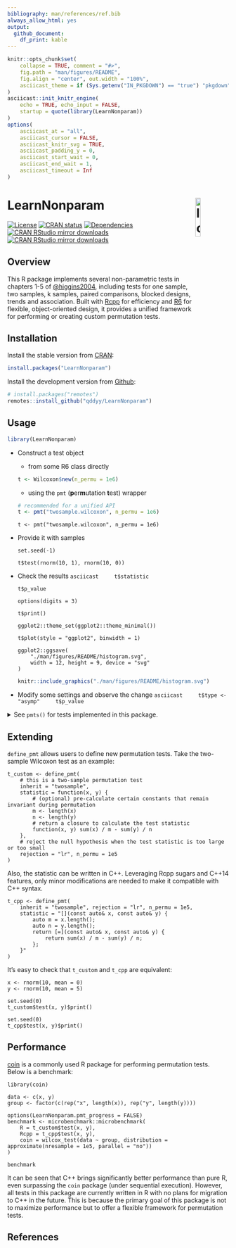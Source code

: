 ```yaml
---
bibliography: man/references/ref.bib
always_allow_html: yes
output:
  github_document:
    df_print: kable
---
```


```r
knitr::opts_chunk$set(
    collapse = TRUE, comment = "#>",
    fig.path = "man/figures/README",
    fig.align = "center", out.width = "100%",
    asciicast_theme = if (Sys.getenv("IN_PKGDOWN") == "true") "pkgdown" else "readme"
)
asciicast::init_knitr_engine(
    echo = TRUE, echo_input = FALSE,
    startup = quote(library(LearnNonparam))
)
options(
    asciicast_at = "all",
    asciicast_cursor = FALSE,
    asciicast_knitr_svg = TRUE,
    asciicast_padding_y = 0,
    asciicast_start_wait = 0,
    asciicast_end_wait = 1,
    asciicast_timeout = Inf
)
```

# LearnNonparam <img src="man/figures/logo.svg" alt="logo" width="15%" align="right"/>

[![License](https://img.shields.io/cran/l/LearnNonparam?color=orange)](https://cran.r-project.org/web/licenses/GPL-2)
[![CRAN status](https://www.r-pkg.org/badges/version/LearnNonparam)](https://cran.r-project.org/package=LearnNonparam)
[![Dependencies](https://tinyverse.netlify.app/badge/LearnNonparam)](https://cran.r-project.org/package=LearnNonparam)
[![CRAN RStudio mirror downloads](https://cranlogs.r-pkg.org/badges/LearnNonparam)](https://r-pkg.org/pkg/LearnNonparam)
[![CRAN RStudio mirror downloads](https://cranlogs.r-pkg.org/badges/grand-total/LearnNonparam)](https://r-pkg.org/pkg/LearnNonparam)

## Overview

This R package implements several non-parametric tests in chapters 1-5 of [@higgins2004](#references), including tests for one sample, two samples, k samples, paired comparisons, blocked designs, trends and association. Built with [Rcpp](https://CRAN.R-project.org/package=Rcpp) for efficiency and [R6](https://CRAN.R-project.org/package=R6) for flexible, object-oriented design, it provides a unified framework for performing or creating custom permutation tests.

## Installation

Install the stable version from [CRAN](https://CRAN.R-project.org/package=LearnNonparam):

```r
install.packages("LearnNonparam")
```

Install the development version from [Github](https://github.com/qddyy/LearnNonparam):

```r
# install.packages("remotes")
remotes::install_github("qddyy/LearnNonparam")
```

## Usage

```r
library(LearnNonparam)
```

- Construct a test object
    - from some R6 class directly
    ```r
    t <- Wilcoxon$new(n_permu = 1e6)
    ```

    - using the `pmt` (**p**er**m**utation **t**est) wrapper
    ```r
    # recommended for a unified API
    t <- pmt("twosample.wilcoxon", n_permu = 1e6)
    ```

    ```asciicast
    t <- pmt("twosample.wilcoxon", n_permu = 1e6)
    ```

- Provide it with samples

    ```asciicast
    set.seed(-1)

    t$test(rnorm(10, 1), rnorm(10, 0))
    ```

- Check the results
    ```asciicast
    t$statistic
    ```

    ```asciicast
    t$p_value
    ```

    ```asciicast
    options(digits = 3)

    t$print()
    ```

    ```asciicast
    ggplot2::theme_set(ggplot2::theme_minimal())

    t$plot(style = "ggplot2", binwidth = 1)
    ```

    ```asciicast
    ggplot2::ggsave(
        "./man/figures/README/histogram.svg",
        width = 12, height = 9, device = "svg"
    )
    ```

    ```r
    knitr::include_graphics("./man/figures/README/histogram.svg")
    ```

- Modify some settings and observe the change
    ```asciicast
    t$type <- "asymp"
    t$p_value
    ```

<details><summary>
See <code>pmts()</code> for tests implemented in this package.</summary>
```r
LearnNonparam::pmts()
```
</details>

## Extending

`define_pmt` allows users to define new permutation tests. Take the two-sample Wilcoxon test as an example:

```asciicast
t_custom <- define_pmt(
    # this is a two-sample permutation test
    inherit = "twosample",
    statistic = function(x, y) {
        # (optional) pre-calculate certain constants that remain invariant during permutation
        m <- length(x)
        n <- length(y)
        # return a closure to calculate the test statistic
        function(x, y) sum(x) / m - sum(y) / n
    },
    # reject the null hypothesis when the test statistic is too large or too small
    rejection = "lr", n_permu = 1e5
)
```

Also, the statistic can be written in C++. Leveraging Rcpp sugars and C++14 features, only minor modifications are needed to make it compatible with C++ syntax.

```asciicast
t_cpp <- define_pmt(
    inherit = "twosample", rejection = "lr", n_permu = 1e5,
    statistic = "[](const auto& x, const auto& y) {
        auto m = x.length();
        auto n = y.length();
        return [=](const auto& x, const auto& y) {
            return sum(x) / m - sum(y) / n;
        };
    }"
)
```

It's easy to check that `t_custom` and `t_cpp` are equivalent:

```asciicast
x <- rnorm(10, mean = 0)
y <- rnorm(10, mean = 5)
```

```asciicast
set.seed(0)
t_custom$test(x, y)$print()
```

```asciicast
set.seed(0)
t_cpp$test(x, y)$print()
```

## Performance

[coin](https://CRAN.R-project.org/package=coin) is a commonly used R package for performing permutation tests. Below is a benchmark:

```asciicast
library(coin)

data <- c(x, y)
group <- factor(c(rep("x", length(x)), rep("y", length(y))))

options(LearnNonparam.pmt_progress = FALSE)
benchmark <- microbenchmark::microbenchmark(
    R = t_custom$test(x, y),
    Rcpp = t_cpp$test(x, y),
    coin = wilcox_test(data ~ group, distribution = approximate(nresample = 1e5, parallel = "no"))
)
```

```asciicast
benchmark
```

It can be seen that C++ brings significantly better performance than pure R, even surpassing the `coin` package (under sequential execution). However, all tests in this package are currently written in R with no plans for migration to C++ in the future. This is because the primary goal of this package is not to maximize performance but to offer a flexible framework for permutation tests.

## References